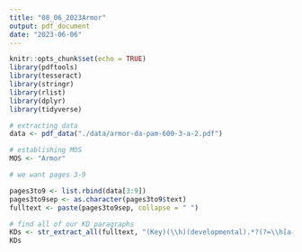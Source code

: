 ```yaml
---
title: "08_06_2023Armor"
output: pdf_document
date: "2023-06-06"
---
```


```r
knitr::opts_chunk$set(echo = TRUE)
library(pdftools)
library(tesseract)
library(stringr)
library(rlist)
library(dplyr)
library(tidyverse)
```

```r
# extracting data
data <- pdf_data("./data/armor-da-pam-600-3-a-2.pdf")

# establishing MOS
MOS <- "Armor"

# we want pages 3-9

pages3to9 <- list.rbind(data[3:9])
pages3to9sep <- as.character(pages3to9$text)
fulltext <- paste(pages3to9sep, collapse = " ")
```

```r
# find all of our KD paragraphs
KDs <- str_extract_all(fulltext, "(Key)(\\h)(developmental).*?(?=\\h[a-z]\\.\\h)|(KD).*?(?=\\h[a-z]\\.\\h)")
KDs
```

